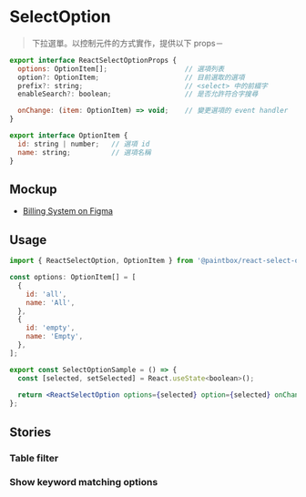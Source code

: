 

<Meta title="React/Form/SelectOption/Doc" />

# SelectOption

> 下拉選單。以控制元件的方式實作，提供以下 props－

```javascript
export interface ReactSelectOptionProps {
  options: OptionItem[];                   // 選項列表
  option?: OptionItem;                     // 目前選取的選項
  prefix?: string;                         // <select> 中的前綴字
  enableSearch?: boolean;                  // 是否允許符合字搜尋

  onChange: (item: OptionItem) => void;    // 變更選項的 event handler
}

export interface OptionItem {
  id: string | number;   // 選項 id
  name: string;          // 選項名稱
}
```

## Mockup

- [Billing System on Figma](https://www.figma.com/file/rvTsTJLCarPAEYvdXQuRDY/Billing-System---1.0.0?node-id=5387%3A12506)

## Usage 

```jsx
import { ReactSelectOption, OptionItem } from '@paintbox/react-select-option';

const options: OptionItem[] = [
  {
    id: 'all',
    name: 'All',
  },
  {
    id: 'empty',
    name: 'Empty',
  },
];

export const SelectOptionSample = () => {
  const [selected, setSelected] = React.useState<boolean>();
  
  return <ReactSelectOption options={selected} option={selected} onChange={setSelected} />;
};
```

## Stories

### Table filter

<Canvas>
  <Story name="Table filter">
    <div style={{height: 120}}><Normal prefix="prefix:" /></div>
  </Story>
</Canvas>

### Show keyword matching options

<Canvas>
  <Story name="Show keyword matching options">
    <div style={{height: 120}}><Normal enableSearch={true} showBorder={false} /></div>
  </Story>
</Canvas>
